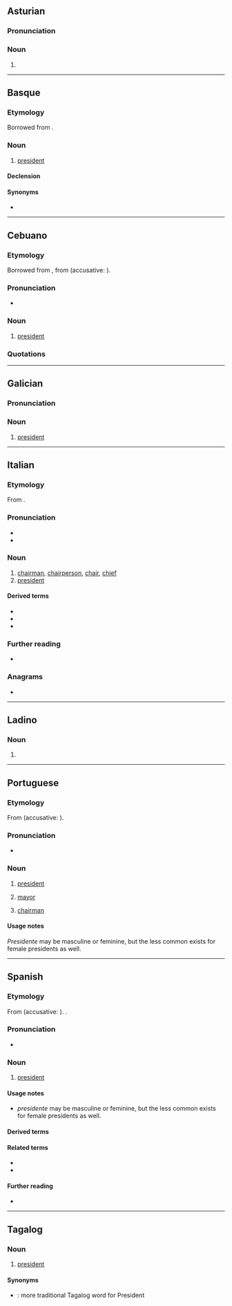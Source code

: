 {{also|présidente}}
==Asturian==

===Pronunciation===
{{rfp|ast}}

===Noun===
{{ast-noun|mf}}

# {{l|en|president}}

----

==Basque==

===Etymology===
Borrowed from {{bor|eu|es|presidente}}.

===Noun===
{{eu-noun|an}}

# [[president]]

====Declension====
{{eu-decl-anim}}

====Synonyms====
* {{l|eu|lehendakari}}

----

==Cebuano==

===Etymology===
Borrowed from {{bor|ceb|es|presidente}}, from {{der|ceb|la|praesidēns||presiding over; president, leader}} (accusative: {{m|la|praesidentem}}).

===Pronunciation===
* {{hyphenation|ceb|pre|si|den|te}}

===Noun===
{{head|ceb|noun}}

# [[president]]

===Quotations===
{{seeCites|ceb}}

{{topics|ceb|Government|Heads of state|Occupations|People}}

----

==Galician==

===Pronunciation===
{{rfp|gl}}

===Noun===
{{gl-noun|m|f=presidenta}}

# [[president]]

----

==Italian==
{{wikipedia|lang=it}}

===Etymology===
From {{der|it|la|praesidēns}}.

===Pronunciation===
* {{hyphenation|it|pre|si|dèn|te}}
* {{audio|it|It-il presidente.ogg|Audio}}

===Noun===
{{it-noun|m|g2=f|f=presidentessa}}

# [[chairman]], [[chairperson]], [[chair]], [[chief]]
# [[president]]

====Derived terms====
* {{l|it|presidenza}}
* {{l|it|presidenziale}}
* {{l|it|vicepresidente}}

===Further reading===
* {{R:it:Treccani}}

===Anagrams===
* {{anagrams|it|a=deeeinprst|penderesti|prendetesi|rispedente}}

{{C|it|Government|Heads of state|Politics}}

----

==Ladino==

===Noun===
{{lad-noun|head=presidénte}}

# {{alt form|lad|prezidente}}

----

==Portuguese==
{{wikipedia|lang=pt}}

===Etymology===
From {{der|pt|la|praesidēns||presiding over; president, leader}} (accusative: {{m|la|praesidentem}}).

===Pronunciation===
{{pt-IPA}}
* {{hyphenation|pt|pre|si|den|te}}

===Noun===
{{pt-noun|mf|f2=presidenta}}

# [[president]]
# {{lb|pt|Portugal}} [[mayor]]
# [[chairman]]

====Usage notes====
''Presidente'' may be masculine or feminine, but the less common {{m|pt|presidenta}} exists for female presidents as well.

{{topics|pt|Heads of state}}

----

==Spanish==

===Etymology===
From {{der|es|la|praesidēns||presiding over; president, leader}} (accusative: {{m|la|praesidentem}}). {{doublet|es|president}}.

{{af|es|presidir|-ente|alt1=presid-}}

===Pronunciation===
{{es-IPA}}
* {{hyphenation|es|pre|si|den|te}}

===Noun===
{{es-noun|mf|f=presidente|f2=presidenta}}

# [[president]]
#: {{syn|es|mandatario|q1=broader meaning}}

====Usage notes====
* ''presidente'' may be masculine or feminine, but the less common {{m|es|presidenta}} exists for female presidents as well.

====Derived terms====
{{der3|es
|Día del Presidente
}}

====Related terms====
* {{l|es|presidencia}}
* {{l|es|presidencial}}

====Further reading====
* {{R:DRAE}}

{{C|es|Government|Heads of state}}

----

==Tagalog==

===Noun===
{{tl-noun}}

# [[president]]

====Synonyms====
* {{l|tl|pangulo}}: more traditional Tagalog word for President